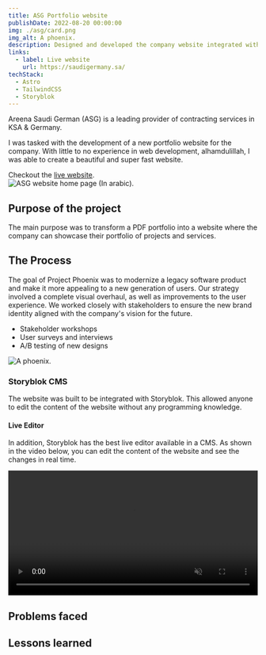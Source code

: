 ```yaml
---
title: ASG Portfolio website
publishDate: 2022-08-20 00:00:00
img: ./asg/card.png
img_alt: A phoenix.
description: Designed and developed the company website integrated with Storyblok CMS.
links:
  - label: Live website
    url: https://saudigermany.sa/
techStack:
  - Astro
  - TailwindCSS
  - Storyblok
---
```


Areena Saudi German (ASG) is a leading provider of contracting services in KSA & Germany.

I was tasked with the development of a new portfolio website for the company.
With little to no experience in web development, alhamdulillah, I was able to create a beautiful
and super fast website.

<div>
Checkout the <span> <a href="https://saudigermany.sa/" target="_blank">live website</a></span>.
</div>


<Image src={mainImage} alt="ASG website home page (In arabic)." />


## Purpose of the project

The main purpose was to transform a PDF portfolio into a website where the company can showcase
their portfolio of projects and services.


## The Process

<TwoCol>
    <div slot="left">
        <p>The goal of Project Phoenix was to modernize a legacy software product and make it more appealing to a new generation of users. Our strategy involved a complete visual overhaul, as well as improvements to the user experience. We worked closely with stakeholders to ensure the new brand identity aligned with the company's vision for the future.</p>
        <ul>
            <li>Stakeholder workshops</li>
            <li>User surveys and interviews</li>
            <li>A/B testing of new designs</li>
        </ul>
    </div>
    <div slot="right">
        <Image src={image1} alt="A phoenix." />
    </div>
</TwoCol>

### Storyblok CMS

The website was built to be integrated with Storyblok. This allowed anyone to
 edit the content of the website without any programming knowledge.

#### Live Editor

In addition, Storyblok has the best live editor available in a CMS.
As shown in the video below, you can edit the content of the website
and see the changes in real time.

<video class="bordered" alt="Storyblok demo" 
controls muted="muted" width="100%" preload="metadata" >
<source src="/video/asg-storyblok-demo.webm" type="video/webm" />
<source src="/video/asg-storyblok-demo.mp4" type="video/mp4" />
</video>

## Problems faced


## Lessons learned